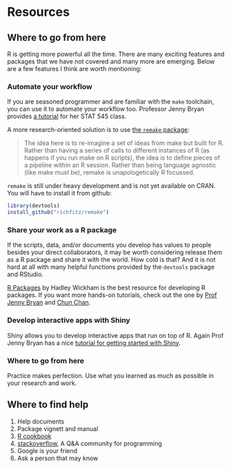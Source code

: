 # Resources

## Where to go from here

R is getting more powerful all the time. There are many exciting features and packages that we have not covered and many more are emerging. Below are a few features I think are worth mentioning:

### Automate your workflow

If you are seasoned programmer and are familiar with the `make` toolchain, you can use it to automate your workflow too. Professor Jenny Bryan provides [a tutorial](http://stat545.com/automation00_index.html) for her STAT 545 class.

A more research-oriented solution is to use [the `remake` package](https://github.com/richfitz/remake):

> The idea here is to re-imagine a set of ideas from make but built for R. Rather than having a series of calls to different instances of R (as happens if you run make on R scripts), the idea is to define pieces of a pipeline within an R session. Rather than being language agnostic (like make must be), remake is unapologetically R focussed.

`remake` is still under heavy development and is not yet available on CRAN. You will have to install it from github:

```r
library(devtools)
install_github("richfitz/remake")
```

### Share your work as a R package

If the scripts, data, and/or documents you develop has values to people besides your direct collaborators, it may be worth considering release them as a R package and share it with the world. How cold is that? And it is not hard at all with many helpful functions provided by the `devtools` package and RStudio.

[R Packages](http://r-pkgs.had.co.nz/) by Hadley Wickham is the best resource for developing R packages. If you want more hands-on tutorials, check out the one by [Prof Jenny Bryan](http://stat545.com/packages00_index.html) and [Chun Chan](http://tinyheero.github.io/jekyll/update/2015/07/26/making-your-first-R-package.html).

### Develop interactive apps with Shiny

Shiny allows you to develop interactive apps that run on top of R. Again Prof Jenny Bryan has a nice [tutorial for getting started with Shiny](http://stat545.com/shiny00_index.html).

### Where to go from here

Practice makes perfection. Use what you learned as much as possible in your research and work.

## Where to find help
1. Help documents
1. Package vignett and manual
1. [R cookbook](http://www.cookbook-r.com/)
1. [stackoverflow](http://stackoverflow.com/questions/tagged/r), A Q&A community for programming
1. Google is your friend
1. Ask a person that may know
